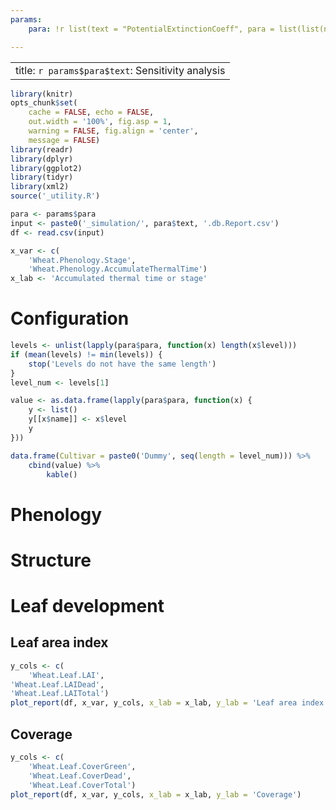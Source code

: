```yaml
---
params:
    para: !r list(text = "PotentialExtinctionCoeff", para = list(list(name = "[Leaf].ExtinctionCoeff.PotentialExtinctionCoeff.XYPairs.X", level = c("0, 0.5", "0.0, 0.5", "0.0, 0.5")), list(name = "[Leaf].ExtinctionCoeff.PotentialExtinctionCoeff.XYPairs.Y", level = c("0.3, 0.3", "0.5, 0.5", "0.7, 0.7"))), href = "PotentialExtinctionCoeff.html")

---
```


---
title: `r params$para$text`: Sensitivity analysis
---



```r
library(knitr)
opts_chunk$set(
    cache = FALSE, echo = FALSE, 
    out.width = '100%', fig.asp = 1,
    warning = FALSE, fig.align = 'center',
    message = FALSE) 
library(readr)
library(dplyr)
library(ggplot2)
library(tidyr)
library(xml2)
source('_utility.R')
```

```r

para <- params$para
input <- paste0('_simulation/', para$text, '.db.Report.csv')
df <- read.csv(input)

x_var <- c(
    'Wheat.Phenology.Stage',
    'Wheat.Phenology.AccumulateThermalTime')
x_lab <- 'Accumulated thermal time or stage'

```
# Configuration

```r

levels <- unlist(lapply(para$para, function(x) length(x$level)))
if (mean(levels) != min(levels)) {
    stop('Levels do not have the same length')
}
level_num <- levels[1]

value <- as.data.frame(lapply(para$para, function(x) {
    y <- list()
    y[[x$name]] <- x$level
    y
}))

data.frame(Cultivar = paste0('Dummy', seq(length = level_num))) %>% 
    cbind(value) %>% 
        kable()

```


# Phenology 

# Structure

# Leaf development

## Leaf area index

```r
y_cols <- c(
    'Wheat.Leaf.LAI', 
'Wheat.Leaf.LAIDead',
'Wheat.Leaf.LAITotal')
plot_report(df, x_var, y_cols, x_lab = x_lab, y_lab = 'Leaf area index')

```
## Coverage

```r
y_cols <- c(
    'Wheat.Leaf.CoverGreen',
    'Wheat.Leaf.CoverDead',
    'Wheat.Leaf.CoverTotal')
plot_report(df, x_var, y_cols, x_lab = x_lab, y_lab = 'Coverage')

```







